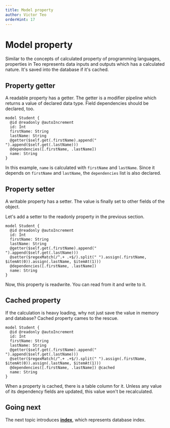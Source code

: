 ```yaml
---
title: Model property
author: Victor Teo
orderHint: 17
---
```



# Model property

Similar to the concepts of calculated property of programming languages,
properties in Teo represents data inputs and outputs which has a calculated
nature. It's saved into the database if it's cached.

## Property getter

A readable property has a getter. The getter is a modifier pipeline which
returns a value of declared data type. Field dependencies should be declared,
too.

```teo showLineNumbers {6-8}
model Student {
  @id @readonly @autoIncrement
  id: Int
  firstName: String
  lastName: String
  @getter($self.get(.firstName).append(" ").append($self.get(.lastName)))
  @dependencies([.firstName, .lastName])
  name: String
}
```

In this example, `name` is calculated with `firstName` and `lastName`. Since
it depends on `firstName` and `lastName`, the `dependencies` list is also
declared.

## Property setter

A writable property has a setter. The value is finally set to other fields of
the object.

Let's add a setter to the readonly property in the previous section.

```teo showLineNumbers {7}
model Student {
  @id @readonly @autoIncrement
  id: Int
  firstName: String
  lastName: String
  @getter($self.get(.firstName).append(" ").append($self.get(.lastName)))
  @setter($regexMatch(/^.+ .+$/).split(" ").assign(.firstName, $itemAt(0)).assign(.lastName, $itemAt(1)))
  @dependencies([.firstName, .lastName])
  name: String
}
```

Now, this property is readwrite. You can read from it and write to it.

## Cached property

If the calculation is heavy loading, why not just save the value in memory and
database? Cached property cames to the rescue.

```teo showLineNumbers /\@cached/
model Student {
  @id @readonly @autoIncrement
  id: Int
  firstName: String
  lastName: String
  @getter($self.get(.firstName).append(" ").append($self.get(.lastName)))
  @setter($regexMatch(/^.+ .+$/).split(" ").assign(.firstName, $itemAt(0)).assign(.lastName, $itemAt(1)))
  @dependencies([.firstName, .lastName]) @cached
  name: String
}
```

When a property is cached, there is a table column for it. Unless any value of
its dependency fields are updated, this value won't be recalculated.

## Going next

The next topic introduces
[**index**](/concepts/components/teo-schema/index), which represents
database index.

<PrevNext />
